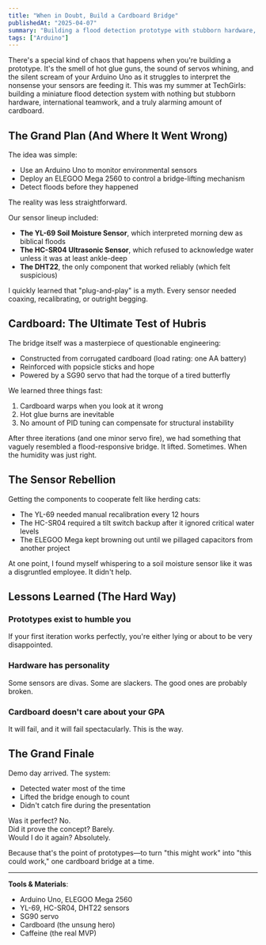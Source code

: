 ```yaml
---
title: "When in Doubt, Build a Cardboard Bridge"
publishedAt: "2025-04-07"
summary: "Building a flood detection prototype with stubborn hardware, international teamwork, and alarming amounts of cardboard"
tags: ["Arduino"]
---
```


There's a special kind of chaos that happens when you're building a prototype. It's the smell of hot glue guns, the sound of servos whining, and the silent scream of your Arduino Uno as it struggles to interpret the nonsense your sensors are feeding it. This was my summer at TechGirls: building a miniature flood detection system with nothing but stubborn hardware, international teamwork, and a truly alarming amount of cardboard.

## The Grand Plan (And Where It Went Wrong)

The idea was simple:

- Use an Arduino Uno to monitor environmental sensors
- Deploy an ELEGOO Mega 2560 to control a bridge-lifting mechanism
- Detect floods before they happened

The reality was less straightforward.

Our sensor lineup included:

- **The YL-69 Soil Moisture Sensor**, which interpreted morning dew as biblical floods
- **The HC-SR04 Ultrasonic Sensor**, which refused to acknowledge water unless it was at least ankle-deep
- **The DHT22**, the only component that worked reliably (which felt suspicious)

I quickly learned that "plug-and-play" is a myth. Every sensor needed coaxing, recalibrating, or outright begging.

## Cardboard: The Ultimate Test of Hubris

The bridge itself was a masterpiece of questionable engineering:

- Constructed from corrugated cardboard (load rating: one AA battery)
- Reinforced with popsicle sticks and hope
- Powered by a SG90 servo that had the torque of a tired butterfly

We learned three things fast:

1. Cardboard warps when you look at it wrong
2. Hot glue burns are inevitable
3. No amount of PID tuning can compensate for structural instability

After three iterations (and one minor servo fire), we had something that vaguely resembled a flood-responsive bridge. It lifted. Sometimes. When the humidity was just right.

## The Sensor Rebellion

Getting the components to cooperate felt like herding cats:

- The YL-69 needed manual recalibration every 12 hours
- The HC-SR04 required a tilt switch backup after it ignored critical water levels
- The ELEGOO Mega kept browning out until we pillaged capacitors from another project

At one point, I found myself whispering to a soil moisture sensor like it was a disgruntled employee. It didn't help.

## Lessons Learned (The Hard Way)

### Prototypes exist to humble you
If your first iteration works perfectly, you're either lying or about to be very disappointed.

### Hardware has personality
Some sensors are divas. Some are slackers. The good ones are probably broken.

### Cardboard doesn't care about your GPA
It will fail, and it will fail spectacularly. This is the way.

## The Grand Finale

Demo day arrived. The system:

- Detected water most of the time
- Lifted the bridge enough to count
- Didn't catch fire during the presentation

Was it perfect? No.  
Did it prove the concept? Barely.  
Would I do it again? Absolutely.

Because that's the point of prototypes—to turn "this might work" into "this could work," one cardboard bridge at a time.

---

**Tools & Materials**:

- Arduino Uno, ELEGOO Mega 2560
- YL-69, HC-SR04, DHT22 sensors
- SG90 servo
- Cardboard (the unsung hero)
- Caffeine (the real MVP)